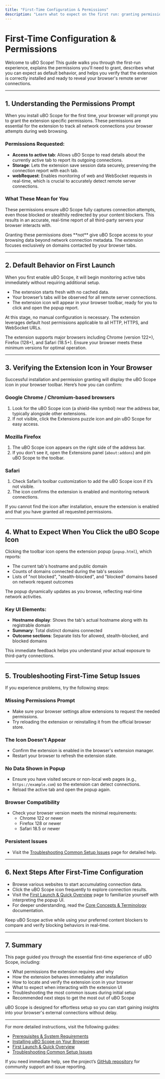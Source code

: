 ```yaml
---
title: "First-Time Configuration & Permissions"
description: "Learn what to expect on the first run: granting permissions, understanding default behaviors, and verifying the extension icon in your browser toolbar. This page walks users through any prompts and reassures them of what normal setup looks like."
---
```


# First-Time Configuration & Permissions

Welcome to uBO Scope! This guide walks you through the first-run experience, explains the permissions you'll need to grant, describes what you can expect as default behavior, and helps you verify that the extension is correctly installed and ready to reveal your browser's remote server connections.

---

## 1. Understanding the Permissions Prompt

When you install uBO Scope for the first time, your browser will prompt you to grant the extension specific permissions. These permissions are essential for the extension to track all network connections your browser attempts during web browsing.

### Permissions Requested:
- **Access to active tab**: Allows uBO Scope to read details about the currently active tab to report its outgoing connections.
- **Storage**: Lets the extension save session data securely, preserving the connection report with each tab.
- **webRequest**: Enables monitoring of web and WebSocket requests in real-time, which is crucial to accurately detect remote server connections.

### What These Mean for You
These permissions ensure uBO Scope fully captures connection attempts, even those blocked or stealthily redirected by your content blockers. This results in an accurate, real-time report of all third-party servers your browser interacts with.

<Tip>
Granting these permissions does **not** give uBO Scope access to your browsing data beyond network connection metadata. The extension focuses exclusively on domains contacted by your browser tabs.
</Tip>

---

## 2. Default Behavior on First Launch

When you first enable uBO Scope, it will begin monitoring active tabs immediately without requiring additional setup.

- The extension starts fresh with no cached data.
- Your browser’s tabs will be observed for all remote server connections.
- The extension icon will appear in your browser toolbar, ready for you to click and open the popup report.

At this stage, no manual configuration is necessary. The extension leverages default host permissions applicable to all HTTP, HTTPS, and WebSocket URLs.

<Note>
The extension supports major browsers including Chrome (version 122+), Firefox (128+), and Safari (18.5+). Ensure your browser meets these minimum versions for optimal operation.
</Note>

---

## 3. Verifying the Extension Icon in Your Browser

Successful installation and permission granting will display the uBO Scope icon in your browser toolbar. Here’s how you can confirm:

### Google Chrome / Chromium-based browsers
1. Look for the uBO Scope icon (a shield-like symbol) near the address bar, typically alongside other extensions.
2. If not visible, click the Extensions puzzle icon and pin uBO Scope for easy access.

### Mozilla Firefox
1. The uBO Scope icon appears on the right side of the address bar.
2. If you don’t see it, open the Extensions panel (`about:addons`) and pin uBO Scope to the toolbar.

### Safari
1. Check Safari’s toolbar customization to add the uBO Scope icon if it’s not visible.
2. The icon confirms the extension is enabled and monitoring network connections.

<Check>
If you cannot find the icon after installation, ensure the extension is enabled and that you have granted all requested permissions.
</Check>

---

## 4. What to Expect When You Click the uBO Scope Icon

Clicking the toolbar icon opens the extension popup (`popup.html`), which reports:

- The current tab's hostname and public domain
- Counts of domains connected during the tab's session
- Lists of "not blocked", "stealth-blocked", and "blocked" domains based on network request outcomes

The popup dynamically updates as you browse, reflecting real-time network activities.

### Key UI Elements:
- **Hostname display**: Shows the tab's actual hostname along with its registrable domain
- **Summary**: Total distinct domains connected
- **Outcome sections**: Separate lists for allowed, stealth-blocked, and blocked domains

This immediate feedback helps you understand your actual exposure to third-party connections.

---

## 5. Troubleshooting First-Time Setup Issues

If you experience problems, try the following steps:

### Missing Permissions Prompt
- Make sure your browser settings allow extensions to request the needed permissions.
- Try reloading the extension or reinstalling it from the official browser store.

### The Icon Doesn't Appear
- Confirm the extension is enabled in the browser's extension manager.
- Restart your browser to refresh the extension state.

### No Data Shown in Popup
- Ensure you have visited secure or non-local web pages (e.g., `https://example.com`) so the extension can detect connections.
- Reload the active tab and open the popup again.

### Browser Compatibility
- Check your browser version meets the minimal requirements:
  - Chrome 122 or newer
  - Firefox 128 or newer
  - Safari 18.5 or newer

### Persistent Issues
- Visit the [Troubleshooting Common Setup Issues](https://github.com/gorhill/uBO-Scope/wiki/Troubleshooting-Common-Setup-Issues) page for detailed help.

---

## 6. Next Steps After First-Time Configuration

- Browse various websites to start accumulating connection data.
- Click the uBO Scope icon frequently to explore connection results.
- Visit the [First Launch & Quick Overview](../making-first-use/first-launch-quick-overview) page to familiarize yourself with interpreting the popup UI.
- For deeper understanding, read the [Core Concepts & Terminology](../../overview/introduction-core-concepts/core-terminology) documentation.

<Tip>
Keep uBO Scope active while using your preferred content blockers to compare and verify blocking behaviors in real-time.
</Tip>

---

## 7. Summary

This page guided you through the essential first-time experience of uBO Scope, including:

- What permissions the extension requires and why
- How the extension behaves immediately after installation
- How to locate and verify the extension icon in your browser
- What to expect when interacting with the extension UI
- Troubleshooting the most common issues during initial setup
- Recommended next steps to get the most out of uBO Scope

uBO Scope is designed for effortless setup so you can start gaining insights into your browser's external connections without delay.

---

For more detailed instructions, visit the following guides:
- [Prerequisites & System Requirements](../setup-basics/prerequisites-system-requirements)
- [Installing uBO Scope on Your Browser](../setup-basics/installation-multi-platform)
- [First Launch & Quick Overview](../making-first-use/first-launch-quick-overview)
- [Troubleshooting Common Setup Issues](../making-first-use/troubleshooting-install)

If you need immediate help, see the project’s [GitHub repository](https://github.com/gorhill/uBO-Scope) for community support and issue reporting.

---